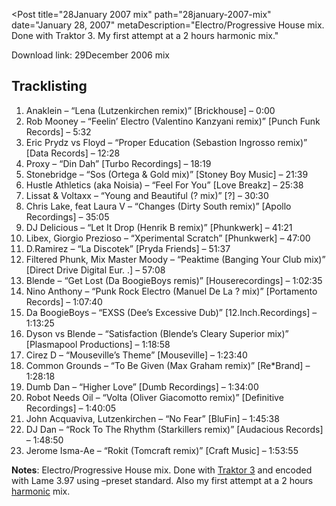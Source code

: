 
<Post
  title="28January 2007 mix"
  path="28january-2007-mix"
  date="January 28, 2007"
  metaDescription="Electro/Progressive House mix. Done with Traktor 3. My first
  attempt at a 2 hours harmonic mix."
>

Download link: 29December 2006 mix

## Tracklisting

1. Anaklein – “Lena (Lutzenkirchen remix)” [Brickhouse] – 0:00
2. Rob Mooney – “Feelin’ Electro (Valentino Kanzyani remix)” [Punch Funk Records] – 5:32
3. Eric Prydz vs Floyd – “Proper Education (Sebastion Ingrosso remix)” [Data Records] – 12:28
4. Proxy – “Din Dah” [Turbo Recordings] – 18:19
5. Stonebridge – “Sos (Ortega & Gold mix)” [Stoney Boy Music] – 21:39
6. Hustle Athletics (aka Noisia) – “Feel For You” [Love Breakz] – 25:38
7. Lissat & Voltaxx – “Young and Beautiful (? mix)” [?] – 30:30
8. Chris Lake, feat Laura V – “Changes (Dirty South remix)” [Apollo Recordings] – 35:05
9. DJ Delicious – “Let It Drop (Henrik B remix)” [Phunkwerk] – 41:21
10. Libex, Giorgio Prezioso – “Xperimental Scratch” [Phunkwerk] – 47:00
11. D.Ramirez – “La Discotek” [Pryda Friends] – 51:37
12. Filtered Phunk, Mix Master Moody – “Peaktime (Banging Your Club mix)” [Direct Drive Digital Eur.
.] – 57:08
13. Blende – “Get Lost (Da BoogieBoys remis)” [Houserecordings] – 1:02:35
14. Nino Anthony – “Punk Rock Electro (Manuel De La ? mix)” [Portamento Records] – 1:07:40
15. Da BoogieBoys – “EXSS (Dee’s Excessive Dub)” [12.Inch.Recordings] – 1:13:25
16. Dyson vs Blende – “Satisfaction (Blende’s Cleary Superior mix)” [Plasmapool Productions] –
1:18:58
17. Cirez D – “Mouseville’s Theme” [Mouseville] – 1:23:40
18. Common Grounds – “To Be Given (Max Graham remix)” [Re*Brand] – 1:28:18
19. Dumb Dan – “Higher Love” [Dumb Recordings] – 1:34:00
20. Robot Needs Oil – “Volta (Oliver Giacomotto remix)” [Definitive Recordings] – 1:40:05
21. John Acquaviva, Lutzenkirchen – “No Fear” [BluFin] – 1:45:38
22. DJ Dan – “Rock To The Rhythm (Starkillers remix)” [Audacious Records] – 1:48:50
23. Jerome Isma-Ae – “Rokit (Tomcraft remix)” [Craft Music] – 1:53:55

**Notes**: Electro/Progressive House mix. Done with [Traktor 3](https://www.native-instruments.com/en/)
and encoded with Lame 3.97 using –preset standard. Also my first attempt at a 2 hours
[harmonic](http://www.mixedinkey.com/) mix.

</Post>